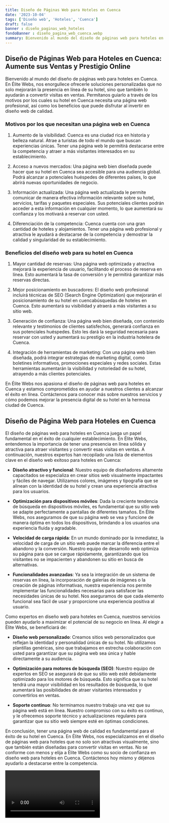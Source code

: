 ```yaml
---
title: Diseño de Páginas Web para Hoteles en Cuenca
date: '2023-10-04'
tags: ['Diseño web', 'Hoteles', 'Cuenca']
draft: false
banner : diseño_paginas_web_hoteles
fondoBanner : diseño_pagina_web_cuenca.webp
summary: Bienvenido al mundo del diseño de páginas web para hoteles en Cuenca. En Élite Webs, nos enorgullece ofrecerle soluciones personalizadas que no solo mejorarán la presencia en línea de su hotel, sino que también lo ayudarán a convertir visitas en ventas. Permítanos guiarlo a través de los motivos por los cuales su hotel en Cuenca necesita una página web profesional, así como los beneficios que puede disfrutar al invertir en diseño web de calidad.
---
```


## Diseño de Páginas Web para Hoteles en Cuenca: Aumente sus Ventas y Prestigio Online

Bienvenido al mundo del diseño de páginas web para hoteles en Cuenca. En Élite Webs, nos enorgullece ofrecerle soluciones personalizadas que no solo mejorarán la presencia en línea de su hotel, sino que también lo ayudarán a convertir visitas en ventas. Permítanos guiarlo a través de los motivos por los cuales su hotel en Cuenca necesita una página web profesional, así como los beneficios que puede disfrutar al invertir en diseño web de calidad.

### Motivos por los que necesitan una página web en Cuenca

1. Aumento de la visibilidad: Cuenca es una ciudad rica en historia y belleza natural. Atrae a turistas de todo el mundo que buscan experiencias únicas. Tener una página web le permitirá destacarse entre la competencia y atraer a más visitantes interesados en su establecimiento.

2. Acceso a nuevos mercados: Una página web bien diseñada puede hacer que su hotel en Cuenca sea accesible para una audiencia global. Podrá alcanzar a potenciales huéspedes de diferentes países, lo que abrirá nuevas oportunidades de negocio.

3. Información actualizada: Una página web actualizada le permite comunicar de manera efectiva información relevante sobre su hotel, servicios, tarifas y paquetes especiales. Sus potenciales clientes podrán acceder a esta información en cualquier momento, lo que aumentará su confianza y los motivará a reservar con usted.

4. Diferenciación de la competencia: Cuenca cuenta con una gran cantidad de hoteles y alojamientos. Tener una página web profesional y atractiva le ayudará a destacarse de la competencia y demostrar la calidad y singularidad de su establecimiento.

### Beneficios del diseño web para su hotel en Cuenca

1. Mayor cantidad de reservas: Una página web optimizada y atractiva mejorará la experiencia de usuario, facilitando el proceso de reserva en línea. Esto aumentará la tasa de conversión y le permitirá garantizar más reservas directas.

2. Mejor posicionamiento en buscadores: El diseño web profesional incluirá técnicas de SEO (Search Engine Optimization) que mejorarán el posicionamiento de su hotel en cuencabúsquedas de hoteles en Cuenca. Esto aumentará su visibilidad y atraerá a más visitantes a su sitio web.

3. Generación de confianza: Una página web bien diseñada, con contenido relevante y testimonios de clientes satisfechos, generará confianza en sus potenciales huéspedes. Esto les dará la seguridad necesaria para reservar con usted y aumentará su prestigio en la industria hotelera de Cuenca.

4. Integración de herramientas de marketing: Con una página web bien diseñada, podrá integrar estrategias de marketing digital, como boletines informativos, promociones especiales y redes sociales. Estas herramientas aumentarán la visibilidad y notoriedad de su hotel, atrayendo a más clientes potenciales.

En Élite Webs nos apasiona el diseño de páginas web para hoteles en Cuenca y estamos comprometidos en ayudar a nuestros clientes a alcanzar el éxito en línea. Contáctenos para conocer más sobre nuestros servicios y cómo podemos mejorar la presencia digital de su hotel en la hermosa ciudad de Cuenca.

<GifSeo />

<Cta />

## Diseño de Página Web para Hoteles en Cuenca

El diseño de páginas web para hoteles en Cuenca juega un papel fundamental en el éxito de cualquier establecimiento. En Élite Webs, entendemos la importancia de tener una presencia en línea sólida y atractiva para atraer visitantes y convertir esas visitas en ventas. A continuación, nuestros expertos han recopilado una lista de elementos clave en el diseño web exitoso para hoteles en Cuenca:

- **Diseño atractivo y funcional**: Nuestro equipo de diseñadores altamente capacitados se especializa en crear sitios web visualmente impactantes y fáciles de navegar. Utilizamos colores, imágenes y tipografía que se alinean con la identidad de su hotel y crean una experiencia atractiva para los usuarios.

- **Optimización para dispositivos móviles**: Dada la creciente tendencia de búsqueda en dispositivos móviles, es fundamental que su sitio web se adapte perfectamente a pantallas de diferentes tamaños. En Élite Webs, nos aseguramos de que su página web se vea y funcione de manera óptima en todos los dispositivos, brindando a los usuarios una experiencia fluida y agradable.

- **Velocidad de carga rápida**: En un mundo dominado por la inmediatez, la velocidad de carga de un sitio web puede marcar la diferencia entre el abandono y la conversión. Nuestro equipo de desarrollo web optimiza su página para que se cargue rápidamente, garantizando que los visitantes no se impacienten y abandonen su sitio en busca de alternativas.

- **Funcionalidades avanzadas**: Ya sea la integración de un sistema de reservas en línea, la incorporación de galerías de imágenes o la creación de páginas informativas, nuestra experiencia nos permite implementar las funcionalidades necesarias para satisfacer las necesidades únicas de su hotel. Nos aseguramos de que cada elemento funcional sea fácil de usar y proporcione una experiencia positiva al usuario.

Como expertos en diseño web para hoteles en Cuenca, nuestros servicios pueden ayudarlo a maximizar el potencial de su negocio en línea. Al elegir a Élite Webs, se beneficiará de:

- **Diseño web personalizado**: Creamos sitios web personalizados que reflejan la identidad y personalidad únicas de su hotel. No utilizamos plantillas genéricas, sino que trabajamos en estrecha colaboración con usted para garantizar que su página web sea única y hable directamente a su audiencia.

- **Optimización para motores de búsqueda (SEO)**: Nuestro equipo de expertos en SEO se asegurará de que su sitio web esté debidamente optimizado para los motores de búsqueda. Esto significa que su hotel tendrá una mayor visibilidad en los resultados de búsqueda, lo que aumentará las posibilidades de atraer visitantes interesados y convertirlos en ventas.

- **Soporte continuo**: No terminamos nuestro trabajo una vez que su página web está en línea. Nuestro compromiso con su éxito es continuo, y le ofrecemos soporte técnico y actualizaciones regulares para garantizar que su sitio web siempre esté en óptimas condiciones.

En conclusión, tener una página web de calidad es fundamental para el éxito de su hotel en Cuenca. En Élite Webs, nos especializamos en el diseño de páginas web para hoteles que no solo son atractivas visualmente, sino que también están diseñadas para convertir visitas en ventas. No se conforme con menos y elija a Élite Webs como su socio de confianza en diseño web para hoteles en Cuenca. Contáctenos hoy mismo y déjenos ayudarlo a destacarse entre la competencia.

<Video />

<CtaBot job='Hoteles' city='Cuenca'/>

<Gmaps query='Cuenca+españa+maps' />